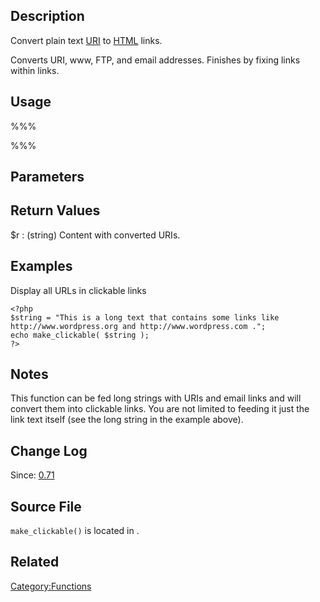 == Description ==
Convert plain text [[wikipedia:URI|URI]] to [[wikipedia:HTML|HTML]] links.

Converts URI, www, FTP, and email addresses. Finishes by fixing links within links.

== Usage ==
%%%<?php make_clickable( $text ); ?>%%%

== Parameters ==
{{Parameter|$text|string|Content to convert URIs.}}

== Return Values ==
; $r : (string) Content with converted URIs.

== Examples ==

Display all URLs in clickable links
<pre>
<?php 
$string = "This is a long text that contains some links like http://www.wordpress.org and http://www.wordpress.com .";
echo make_clickable( $string ); 
?>
</pre>

== Notes ==

This function can be fed long strings with URIs and email links and will convert them into clickable links. You are not limited to feeding it just the link text itself (see the long string in the example above).

== Change Log ==
Since: [[Version 0.71|0.71]]

== Source File ==
<tt>make_clickable()</tt> is located in 
{{Trac|wp-includes/formatting.php}}.

== Related ==
<!--
    To Do:
    Need to find related functions.
    Need to create groups of functions and create templates to add them to a page quickly.
    Some functions may be related to many groups of functions.
-->

{{Tag Footer}}

[[Category:Functions]]